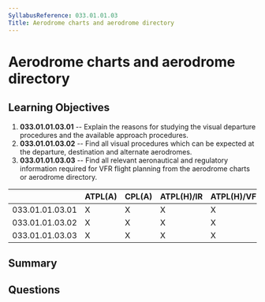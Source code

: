 ```yaml
---
SyllabusReference: 033.01.01.03
Title: Aerodrome charts and aerodrome directory
---
```


# Aerodrome charts and aerodrome directory

## Learning Objectives

1. **033.01.01.03.01** -- Explain the reasons for studying the visual departure
   procedures and the available approach procedures.
2. **033.01.01.03.02** -- Find all visual procedures which can be expected at
   the departure, destination and alternate aerodromes.
3. **033.01.01.03.03** -- Find all relevant aeronautical and regulatory
   information required for VFR flight planning from the aerodrome charts or
   aerodrome directory.

|                 | ATPL(A) | CPL(A) | ATPL(H)/IR | ATPL(H)/VFR | CPL(H) | IR  | CBIR(A) |
| --------------- | ------- | ------ | ---------- | ----------- | ------ | --- | ------- |
| 033.01.01.03.01 | X       | X      | X          | X           | X      |     |         |
| 033.01.01.03.02 | X       | X      | X          | X           | X      |     |         |
| 033.01.01.03.03 | X       | X      | X          | X           | X      |     |         |

## Summary

## Questions
